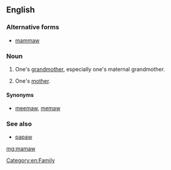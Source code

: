 ==English==

===Alternative forms===
* [[mammaw]]

===Noun===
{{en-noun}}

# {{label|en|US|dialect|Southern US}} One's [[grandmother]], especially one's maternal grandmother.
# {{label|en|US|dialect|Southern US|less commonly}} One's [[mother]].

====Synonyms====
* [[meemaw]], [[memaw]]

===See also===
* [[papaw]]

[[Category:en:Family]]

[[mg:mamaw]]